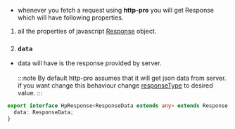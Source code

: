 - whenever you fetch a request using **http-pro** you will get Response which will have following properties.

1. all the properties of javascript [Response](https://developer.mozilla.org/en-US/docs/Web/API/Response) object.
2. ### `data`

- data will have is the response provided by server.<br/><br/>
  :::note
  By default http-pro assumes that it will get json data from server. if you want change this behaviour change [responseType](HttpOptions#responsetype) to desired value.
  :::

```ts
export interface HpResponse<ResponseData extends any> extends Response {
  data: ResponseData;
}
```
